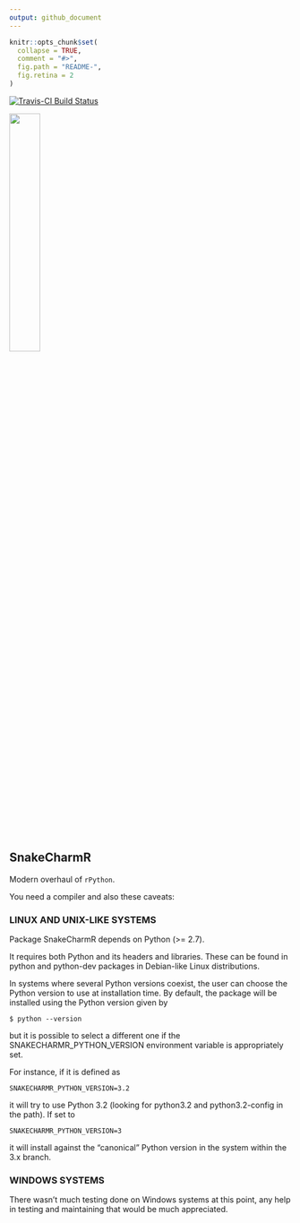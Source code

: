 ```yaml
---
output: github_document
---
```

<!-- README.md is generated from README.Rmd. Please edit that file -->
```r
knitr::opts_chunk$set(
  collapse = TRUE,
  comment = "#>",
  fig.path = "README-",
  fig.retina = 2
)
```
[![Travis-CI Build Status](https://travis-ci.org/asieira/SnakeCharmR.svg?branch=master)](https://travis-ci.org/asieira/SnakeCharmR)

<img src="snaker.jpg" width="33%"/>

## SnakeCharmR

Modern overhaul of `rPython`.

You need a compiler and also these caveats:

### LINUX AND UNIX-LIKE SYSTEMS

Package SnakeCharmR depends on Python (>= 2.7).

It requires both Python and its headers and libraries. These can be found in python and
python-dev packages in Debian-like Linux distributions.

In systems where several Python versions coexist, the user can choose the Python version
to use at installation time. By default, the package will be installed using the Python
version given by

    $ python --version

but it is possible to select a different one if the SNAKECHARMR_PYTHON_VERSION environment 
variable is appropriately set.

For instance, if it is defined as

    SNAKECHARMR_PYTHON_VERSION=3.2

it will try to use Python 3.2 (looking for python3.2 and python3.2-config in the path). If
set to

    SNAKECHARMR_PYTHON_VERSION=3

it will install against the "canonical" Python version in the system within the 3.x branch.


### WINDOWS SYSTEMS

There wasn't much testing done on Windows systems at this point, any help in testing and
maintaining that would be much appreciated.
